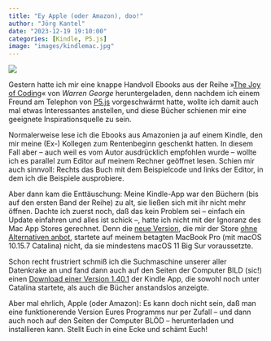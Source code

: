 ```yaml
---
title: "Ey Apple (oder Amazon), doo!"
author: "Jörg Kantel"
date: "2023-12-19 19:10:00"
categories: [Kindle, P5.js]
image: "images/kindlemac.jpg"
---
```


[![](images/kindlemac-b.jpg)](https://www.flickr.com/photos/schockwellenreiter/53407396632/)

Gestern hatte ich mir eine knappe Handvoll Ebooks aus der Reihe »[The Joy of Coding](https://www.amazon.de/gp/product/B0BZD83Q78?ref_=dbs_p_pwh_rwt_anx_b_lnk&storeType=ebooks)« von *Warren George* heruntergeladen, denn nachdem ich einem Freund am Telephon von [P5.js](http://cognitiones.kantel-chaos-team.de/programmierung/creativecoding/processing/p5js.html) vorgeschwärmt hatte, wollte ich damit auch mal etwas Interessantes anstellen, und diese Bücher schienen mir eine geeignete Inspirationsquelle zu sein.

Normalerweise lese ich die Ebooks aus Amazonien ja auf einem Kindle, den mir meine (Ex-) Kollegen zum Rentenbeginn geschenkt hatten. In diesem Fall aber -- auch weil es vom Autor ausdrücklich empfohlen wurde -- wollte ich es parallel zum Editor auf meinem Rechner geöffnet lesen. Schien mir auch sinnvoll: Rechts das Buch mit dem Beispielcode und links der Editor, in dem ich die Beispiele ausprobiere.

Aber dann kam die Enttäuschung: Meine Kindle-App war den Büchern (bis auf den ersten Band der Reihe) zu alt, sie ließen sich mit ihr nicht mehr öffnen. Dachte ich zuerst noch, daß das kein Problem sei -- einfach ein Update einfahren und alles ist schick --, hatte ich nicht mit der Ignoranz des Mac App Stores gerechnet. Denn die [neue Version](https://www.heise.de/news/Amazon-Neue-Kindle-App-fuer-den-Mac-Classic-Version-wird-eingestellt-9353001.html), die mir der Store [ohne Alternativen anbot](https://apps.apple.com/de/app/kindle/id302584613), startete auf meinem betagten MacBook Pro (mit macOS 10.15.7 Catalina) nicht, da sie mindestens macOS&nbsp;11 Big Sur voraussetzte.

Schon recht frustriert schmiß ich die Suchmaschine unserer aller Datenkrake an und fand dann auch auf den Seiten der Computer BILD (sic!) einen [Download einer Version 1.40.1](https://www.computerbild.de/download/Kindle-fuer-macOS-Mac-6557403.html) der Kindle App, die sowohl noch unter Catalina startete, als auch die Bücher anstandslos anzeigte.

Aber mal ehrlich, Apple (oder Amazon): Es kann doch nicht sein, daß man eine funktionerende Version Eures Programms nur per Zufall -- und dann auch noch auf den Seiten der Computer BLÖD -- herunterladen und installieren kann. Stellt Euch in eine Ecke und schämt Euch!
